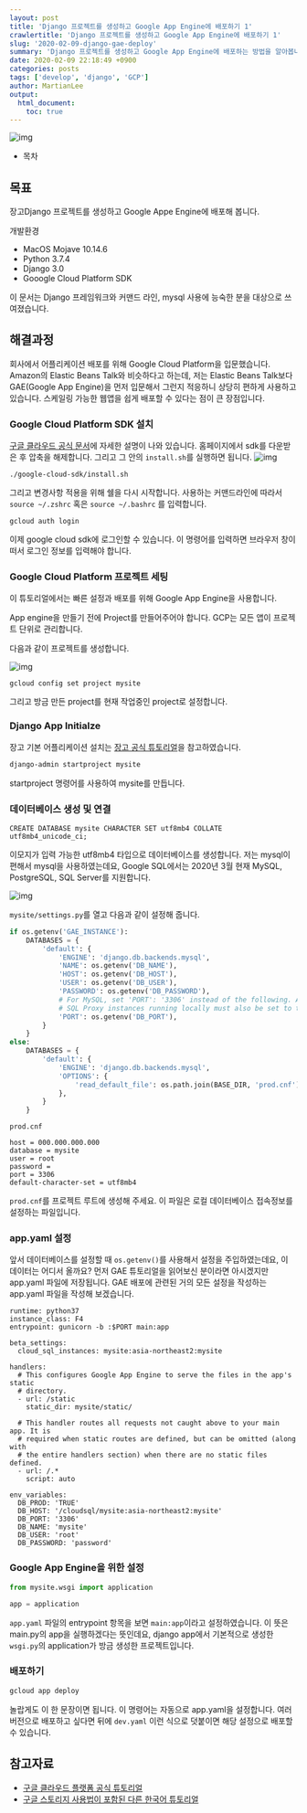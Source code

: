```yaml
---
layout: post
title: 'Django 프로젝트를 생성하고 Google App Engine에 배포하기 1'
crawlertitle: 'Django 프로젝트를 생성하고 Google App Engine에 배포하기 1'
slug: '2020-02-09-django-gae-deploy'
summary: 'Django 프로젝트를 생성하고 Google App Engine에 배포하는 방법을 알아봅니다.'
date: 2020-02-09 22:18:49 +0900
categories: posts
tags: ['develop', 'django', 'GCP']
author: MartianLee
output:
  html_document:
    toc: true
---
```


![img](./contents/200209_django-gae-deploy/0.jpg)

- 목차

## 목표

장고Django 프로젝트를 생성하고 Google Appe Engine에 배포해 봅니다.

개발환경

- MacOS Mojave 10.14.6
- Python 3.7.4
- Django 3.0
- Gooogle Cloud Platform SDK

이 문서는 Django 프레임워크와 커맨드 라인, mysql 사용에 능숙한 분을 대상으로 쓰여졌습니다.

## 해결과정

회사에서 어플리케이션 배포를 위해 Google Cloud Platform을 입문했습니다. Amazon의 Elastic Beans Talk와 비슷하다고 하는데, 저는 Elastic Beans Talk보다 GAE(Google App Engine)을 먼저 입문해서 그런지 적응하니 상당히 편하게 사용하고 있습니다. 스케일링 가능한 웹앱을 쉽게 배포할 수 있다는 점이 큰 장점입니다.

### Google Cloud Platform SDK 설치

[구글 클라우드 공식 문서](https://cloud.google.com/sdk/docs/quickstarts)에 자세한 설명이 나와 있습니다. 홈페이지에서 sdk를 다운받은 후 압축을 해제합니다. 그리고 그 안의 `install.sh`를 실행하면 됩니다.
![img](./contents/200209_django-gae-deploy/1.png)

```
./google-cloud-sdk/install.sh
```

그리고 변경사항 적용을 위해 쉘을 다시 시작합니다. 사용하는 커맨드라인에 따라서 `source ~/.zshrc` 혹은 `source ~/.bashrc` 를 입력합니다.

```
gcloud auth login
```

이제 google cloud sdk에 로그인할 수 있습니다. 이 명령어를 입력하면 브라우저 창이 떠서 로그인 정보를 입력해야 합니다.

### Google Cloud Platform 프로젝트 세팅

이 튜토리얼에서는 빠른 설정과 배포를 위해 Google App Engine을 사용합니다.

App engine을 만들기 전에 Project를 만들어주어야 합니다. GCP는 모든 앱이 프로젝트 단위로 관리합니다.

다음과 같이 프로젝트를 생성합니다.

![img](./contents/200209_django-gae-deploy/3.jpg)

```
gcloud config set project mysite
```

그리고 방금 만든 project를 현재 작업중인 project로 설정합니다.

### Django App Initialze

장고 기본 어플리케이션 설치는 [장고 공식 튜토리얼](https://docs.djangoproject.com/en/3.0/intro/tutorial01/)을 참고하였습니다.

```bash
django-admin startproject mysite
```

startproject 명령어를 사용하여 mysite를 만듭니다.

### 데이터베이스 생성 및 연결

```mysql
CREATE DATABASE mysite CHARACTER SET utf8mb4 COLLATE utf8mb4_unicode_ci;
```

이모지가 입력 가능한 utf8mb4 타입으로 데이터베이스를 생성합니다. 저는 mysql이 편해서 mysql을 사용하였는데요, Google SQL에서는 2020년 3월 현재 MySQL, PostgreSQL, SQL Server를 지원합니다.

![img](./contents/200209_django-gae-deploy/2.jpg)

`mysite/settings.py`를 열고 다음과 같이 설정해 줍니다.

```python
if os.getenv('GAE_INSTANCE'):
    DATABASES = {
        'default': {
            'ENGINE': 'django.db.backends.mysql',
            'NAME': os.getenv('DB_NAME'),
            'HOST': os.getenv('DB_HOST'),
            'USER': os.getenv('DB_USER'),
            'PASSWORD': os.getenv('DB_PASSWORD'),
            # For MySQL, set 'PORT': '3306' instead of the following. Any Cloud
            # SQL Proxy instances running locally must also be set to tcp:3306.
            'PORT': os.getenv('DB_PORT'),
        }
    }
else:
    DATABASES = {
        'default': {
            'ENGINE': 'django.db.backends.mysql',
            'OPTIONS': {
                'read_default_file': os.path.join(BASE_DIR, 'prod.cnf'),
            },
        }
    }
```

`prod.cnf`

```
host = 000.000.000.000
database = mysite
user = root
password =
port = 3306
default-character-set = utf8mb4
```

`prod.cnf`를 프로젝트 루트에 생성해 주세요. 이 파일은 로컬 데이터베이스 접속정보를 설정하는 파일입니다.

### app.yaml 설정

앞서 데이터베이스를 설정할 때 `os.getenv()`를 사용해서 설정을 주입하였는데요, 이 데이터는 어디서 올까요? 먼저 GAE 튜토리얼을 읽어보신 분이라면 아시겠지만 app.yaml 파일에 저장됩니다. GAE 배포에 관련된 거의 모든 설정을 작성하는 app.yaml 파일을 작성해 보겠습니다.

```
runtime: python37
instance_class: F4
entrypoint: gunicorn -b :$PORT main:app

beta_settings:
  cloud_sql_instances: mysite:asia-northeast2:mysite

handlers:
  # This configures Google App Engine to serve the files in the app's static
  # directory.
  - url: /static
    static_dir: mysite/static/

  # This handler routes all requests not caught above to your main app. It is
  # required when static routes are defined, but can be omitted (along with
  # the entire handlers section) when there are no static files defined.
  - url: /.*
    script: auto

env_variables:
  DB_PROD: 'TRUE'
  DB_HOST: '/cloudsql/mysite:asia-northeast2:mysite'
  DB_PORT: '3306'
  DB_NAME: 'mysite'
  DB_USER: 'root'
  DB_PASSWORD: 'password'
```

### Google App Engine을 위한 설정

```python
from mysite.wsgi import application

app = application
```

`app.yaml` 파일의 entrypoint 항목을 보면 `main:app`이라고 설정하였습니다. 이 뜻은 main.py의 app을 실행하겠다는 뜻인데요, django app에서 기본적으로 생성한 `wsgi.py`의 application가 방금 생성한 프로젝트입니다.

### 배포하기

```bash
gcloud app deploy
```

놀랍게도 이 한 문장이면 됩니다. 이 명령어는 자동으로 app.yaml을 설정합니다. 여러 버전으로 배포하고 싶다면 뒤에 `dev.yaml` 이런 식으로 덧붙이면 해당 설정으로 배포할 수 있습니다.

## 참고자료

- [구글 클라우드 플랫폼 공식 튜토리얼](https://cloud.google.com/gcp/getting-started/?hl=ko)
- [구글 스토리지 사용법이 포함된 다른 한국어 튜토리얼](https://amanokaze.github.io/blog/Construct-Django-Application-using-GAE-Storage/)
